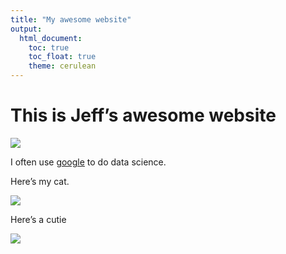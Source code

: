 ```yaml
---
title: "My awesome website"
output: 
  html_document:
    toc: true
    toc_float: true
    theme: cerulean
---
```


# This is Jeff's awesome website

![](https://media.giphy.com/media/drXGoW1iudhKw/giphy.gif)


I often use [google](www.google.com) to do data science.

Here's my cat.

![](cat.jpg)


Here's a cutie

![](./image/giraffe.jpg)








